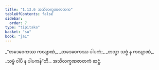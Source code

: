 ```yaml
---
title: "1.13.6 အသိလက္ခဏဇာတက"
tableOfContents: false
sidebar:
  order: 7
type: "tipitaka"
basket: "su"
book: "ja1"
---
```



<DynamicBreadcrumb />

<Division number="126" book="ja1">

<Paragraph number="279" type="verses" book="ja1">
_“တဒေဝေကဿ ကလျာဏံ,_  
_တဒေဝေကဿ ပါပကံ;_  
_တသ္မာ သဗ္ဗံ န ကလျာဏံ,_  
_သဗ္ဗံ ဝါပိ န ပါပကန်”တိ._  


</Paragraph>
</Division>

<Paragraph number="280" type="center" book="ja1">
အသိလက္ခဏဇာတကံ ဆဋ္ဌံ.
</Paragraph>